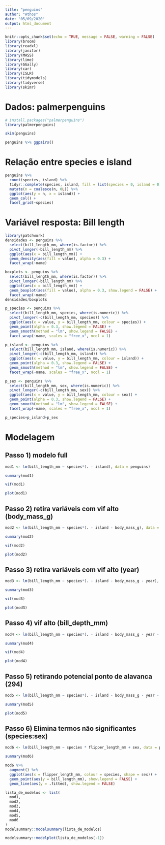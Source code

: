 ```yaml
---
title: "penguins"
author: "Athos"
date: "05/09/2020"
output: html_document
---
```


```r
knitr::opts_chunk$set(echo = TRUE, message = FALSE, warning = FALSE)
library(broom)
library(readxl)
library(janitor)
library(MASS)
library(lime)
library(GGally)
library(car)
library(ISLR)
library(tidymodels)
library(tidyverse)
library(skimr)
```

# Dados: palmerpenguins

```r
# install.packages("palmerpenguins")
library(palmerpenguins)
```

```r
skim(penguins)
```

```r
penguins %>% ggpairs()
```


# Relação entre species e island

```r
penguins %>%
  count(species, island) %>%
  tidyr::complete(species, island, fill = list(species = 0, island = 0)) %>%
  mutate(n = coalesce(n, 0L)) %>%
  ggplot(aes(y = n, x = island)) +
  geom_col() +
  facet_grid(~species) 
```


# Variável resposta: Bill length

```r
library(patchwork)
densidades <- penguins %>% 
  select(bill_length_mm, where(is.factor)) %>%
  pivot_longer(-bill_length_mm) %>%
  ggplot(aes(x = bill_length_mm)) +
  geom_density(aes(fill = value), alpha = 0.3) +
  facet_wrap(~name)

boxplots <- penguins %>% 
  select(bill_length_mm, where(is.factor)) %>%
  pivot_longer(-bill_length_mm) %>%
  ggplot(aes(x = bill_length_mm)) +
  geom_boxplot(aes(fill = value), alpha = 0.3, show.legend = FALSE) +
  facet_wrap(~name)
densidades/boxplots
```

```r
p_species <- penguins %>% 
  select(bill_length_mm, species, where(is.numeric)) %>%
  pivot_longer(-c(bill_length_mm, species)) %>%
  ggplot(aes(x = value, y = bill_length_mm, colour = species)) +
  geom_point(alpha = 0.3, show.legend = FALSE) +
  geom_smooth(method = "lm", show.legend = FALSE) +
  facet_wrap(~name, scales = "free_x", ncol = 1)

p_island <- penguins %>% 
  select(bill_length_mm, island, where(is.numeric)) %>%
  pivot_longer(-c(bill_length_mm, island)) %>%
  ggplot(aes(x = value, y = bill_length_mm, colour = island)) +
  geom_point(alpha = 0.3, show.legend = FALSE) +
  geom_smooth(method = "lm", show.legend = FALSE) +
  facet_wrap(~name, scales = "free_x", ncol = 1)

p_sex <- penguins %>% 
  select(bill_length_mm, sex, where(is.numeric)) %>%
  pivot_longer(-c(bill_length_mm, sex)) %>%
  ggplot(aes(x = value, y = bill_length_mm, colour = sex)) +
  geom_point(alpha = 0.3, show.legend = FALSE) +
  geom_smooth(method = "lm", show.legend = FALSE) +
  facet_wrap(~name, scales = "free_x", ncol = 1)

p_species+p_island+p_sex

```

# Modelagem

## Passo 1) modelo full

```r
mod1 <- lm(bill_length_mm ~ species*(. - island), data = penguins)

summary(mod1)
```

```r
vif(mod1)
```


```r
plot(mod1)
```

## Passo 2) retira variáveis com vif alto (body_mass_g)

```r

mod2 <- lm(bill_length_mm ~ species*(. - island - body_mass_g), data = penguins)

summary(mod2)
```

```r
vif(mod2)
```

```r
plot(mod2)
```




## Passo 3) retira variáveis com vif alto (year)

```r

mod3 <- lm(bill_length_mm ~ species*(. - island - body_mass_g - year), data = penguins)

summary(mod3)
```

```r
vif(mod3)
```

```r
plot(mod3)
```


## Passo 4) vif alto (bill_depth_mm)

```r

mod4 <- lm(bill_length_mm ~ species*(. - island - body_mass_g - year - bill_depth_mm), data = penguins)

summary(mod4)
```

```r
vif(mod4)
```

```r
plot(mod4)
```

## Passo 5) retirando potencial ponto de alavanca (294)

```r

mod5 <- lm(bill_length_mm ~ species*(. - island - body_mass_g - year - bill_depth_mm), data = penguins[-294,])

summary(mod5)
```


```r
plot(mod5)
```


## Passo 6) Elimina termos não significantes (species:sex)

```r
mod6 <- lm(bill_length_mm ~ species * flipper_length_mm + sex, data = penguins[-294,])

summary(mod6)
```

```r
mod6 %>%
  augment() %>%
  ggplot(aes(x = flipper_length_mm, colour = species, shape = sex)) +
  geom_point(aes(y = bill_length_mm), show.legend = FALSE) +
  geom_line(aes(y = .fitted), show.legend = FALSE)
```


```r
lista_de_modelos <- list(
  mod1,
  mod2,
  mod3,
  mod4,
  mod5,
  mod6
)
modelsummary::modelsummary(lista_de_modelos)
```

```r
modelsummary::modelplot(lista_de_modelos[-1])
```

